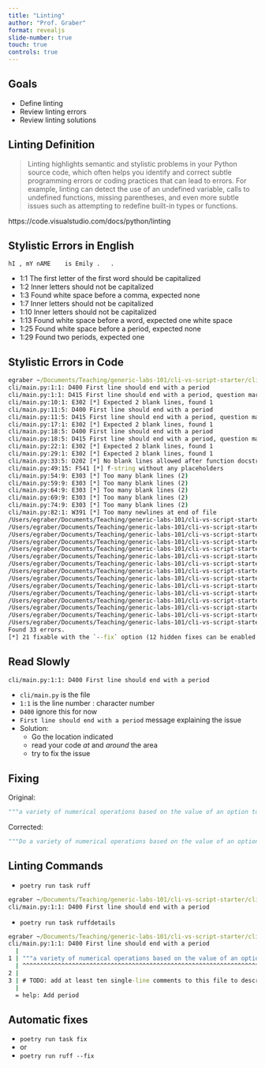 ```yaml
---
title: "Linting"
author: "Prof. Graber"
format: revealjs
slide-number: true
touch: true
controls: true
---
```


## Goals

- Define linting
- Review linting errors
- Review linting solutions

## Linting Definition

> Linting highlights semantic and stylistic problems in your Python source code, which often helps you identify and correct subtle programming errors or coding practices that can lead to errors. For example, linting can detect the use of an undefined variable, calls to undefined functions, missing parentheses, and even more subtle issues such as attempting to redefine built-in types or functions.

::: footer
https://code.visualstudio.com/docs/python/linting
:::

## Stylistic Errors in English {.smaller}

`hI , mY nAME    is Emily .   .`

::: incremental
- 1:1 The first letter of the first word should be capitalized
- 1:2 Inner letters should not be capitalized
- 1:3 Found white space before a comma, expected none
- 1:7 Inner letters should not be capitalized
- 1:10 Inner letters should not be capitalized
- 1:13 Found white space before a word, expected one white space
- 1:25 Found white space before a period, expected none
- 1:29 Found two periods, expected one
:::

## Stylistic Errors in Code

```cmd
egraber ~/Documents/Teaching/generic-labs-101/cli-vs-script-starter/cli % 🦚🦚🦚 poetry run task ruff
cli/main.py:1:1: D400 First line should end with a period
cli/main.py:1:1: D415 First line should end with a period, question mark, or exclamation point
cli/main.py:10:1: E302 [*] Expected 2 blank lines, found 1
cli/main.py:11:5: D400 First line should end with a period
cli/main.py:11:5: D415 First line should end with a period, question mark, or exclamation point
cli/main.py:17:1: E302 [*] Expected 2 blank lines, found 1
cli/main.py:18:5: D400 First line should end with a period
cli/main.py:18:5: D415 First line should end with a period, question mark, or exclamation point
cli/main.py:22:1: E302 [*] Expected 2 blank lines, found 1
cli/main.py:29:1: E302 [*] Expected 2 blank lines, found 1
cli/main.py:33:5: D202 [*] No blank lines allowed after function docstring (found 1)
cli/main.py:49:15: F541 [*] f-string without any placeholders
cli/main.py:54:9: E303 [*] Too many blank lines (2)
cli/main.py:59:9: E303 [*] Too many blank lines (2)
cli/main.py:64:9: E303 [*] Too many blank lines (2)
cli/main.py:69:9: E303 [*] Too many blank lines (2)
cli/main.py:74:9: E303 [*] Too many blank lines (2)
cli/main.py:82:1: W391 [*] Too many newlines at end of file
/Users/egraber/Documents/Teaching/generic-labs-101/cli-vs-script-starter/script/main.py:1:1: D400 First line should end with a period
/Users/egraber/Documents/Teaching/generic-labs-101/cli-vs-script-starter/script/main.py:1:1: D415 First line should end with a period, question mark, or exclamation point
/Users/egraber/Documents/Teaching/generic-labs-101/cli-vs-script-starter/script/main.py:5:1: E302 [*] Expected 2 blank lines, found 1
/Users/egraber/Documents/Teaching/generic-labs-101/cli-vs-script-starter/script/main.py:6:5: D400 First line should end with a period
/Users/egraber/Documents/Teaching/generic-labs-101/cli-vs-script-starter/script/main.py:6:5: D415 First line should end with a period, question mark, or exclamation point
/Users/egraber/Documents/Teaching/generic-labs-101/cli-vs-script-starter/script/main.py:12:1: E302 [*] Expected 2 blank lines, found 1
/Users/egraber/Documents/Teaching/generic-labs-101/cli-vs-script-starter/script/main.py:13:5: D400 First line should end with a period
/Users/egraber/Documents/Teaching/generic-labs-101/cli-vs-script-starter/script/main.py:13:5: D415 First line should end with a period, question mark, or exclamation point
/Users/egraber/Documents/Teaching/generic-labs-101/cli-vs-script-starter/script/main.py:17:1: E302 [*] Expected 2 blank lines, found 1
/Users/egraber/Documents/Teaching/generic-labs-101/cli-vs-script-starter/script/main.py:42:15: F541 [*] f-string without any placeholders
/Users/egraber/Documents/Teaching/generic-labs-101/cli-vs-script-starter/script/main.py:51:9: E303 [*] Too many blank lines (2)
/Users/egraber/Documents/Teaching/generic-labs-101/cli-vs-script-starter/script/main.py:56:9: E303 [*] Too many blank lines (2)
/Users/egraber/Documents/Teaching/generic-labs-101/cli-vs-script-starter/script/main.py:61:9: E303 [*] Too many blank lines (2)
/Users/egraber/Documents/Teaching/generic-labs-101/cli-vs-script-starter/script/main.py:66:9: E303 [*] Too many blank lines (2)
/Users/egraber/Documents/Teaching/generic-labs-101/cli-vs-script-starter/script/main.py:74:1: W391 [*] Too many newlines at end of file
Found 33 errors.
[*] 21 fixable with the `--fix` option (12 hidden fixes can be enabled with the `--unsafe-fixes` option).
```

## Read Slowly

```cmd
cli/main.py:1:1: D400 First line should end with a period
```

::: incremental
- `cli/main.py` is the file
- `1:1` is the line number : character number
- `D400` ignore this for now
- `First line should end with a period` message explaining the issue
- Solution:
  - Go the location indicated
  - read your code _at_ and _around_ the area
  - try to fix the issue
:::

## Fixing

Original:

```python
"""a variety of numerical operations based on the value of an option to the CLI"""
```

Corrected:

```python
"""Do a variety of numerical operations based on the value of an option to the CLI."""
```


## Linting Commands

- `poetry run task ruff`

```cmd
egraber ~/Documents/Teaching/generic-labs-101/cli-vs-script-starter/cli % 🦚🦚🦚 poetry run task ruff
cli/main.py:1:1: D400 First line should end with a period
```

- `poetry run task ruffdetails`

```cmd
egraber ~/Documents/Teaching/generic-labs-101/cli-vs-script-starter/cli % 🦚🦚🦚 poetry run task ruffdetails
cli/main.py:1:1: D400 First line should end with a period
  |
1 | """a variety of numerical operations based on the value of an option to the CLI"""
  | ^^^^^^^^^^^^^^^^^^^^^^^^^^^^^^^^^^^^^^^^^^^^^^^^^^^^^^^^^^^^^^^^^^^^^^^^^^^^^^^^^^ D400
2 | 
3 | # TODO: add at least ten single-line comments to this file to describe individual line of code.
  |
  = help: Add period
```

## Automatic fixes

- `poetry run task fix`
- or
- `poetry run ruff --fix`
